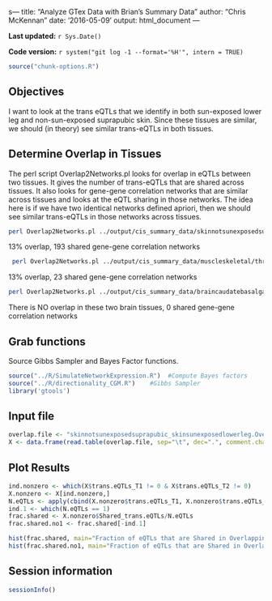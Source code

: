 s---
title: "Analyze GTex Data with Brian's Summary Data"
author: "Chris McKennan"
date: '2016-05-09'
output: html_document
---

**Last updated:** `r Sys.Date()`

**Code version:** `r system("git log -1 --format='%H'", intern = TRUE)`

```r
source("chunk-options.R")
```

## Objectives

I want to look at the trans eQTLs that we identify in both sun-exposed lower leg and non-sun-exposed suprapubic skin. Since these tissues are similar, we should (in theory) see similar trans-eQTLs in both tissues.

## Determine Overlap in Tissues

The perl script Overlap2Networks.pl looks for overlap in eQTLs between two tissues. It gives the number of trans-eQTLs that are shared across tissues. It also looks for gene-gene correlation networks that are similar across tissues and looks at the eQTL sharing in those networks. The idea here is if we have two identical networks defined apriori, then we should see similar trans-eQTLs in those networks across tissues.

```bash
perl Overlap2Networks.pl ../output/cis_summary_data/skinnotsunexposedsuprapubic/thresh_60 ../output/cis_summary_data/skinsunexposedlowerleg/thresh_60
```
13% overlap, 193 shared gene-gene correlation networks

```bash
 perl Overlap2Networks.pl ../output/cis_summary_data/muscleskeletal/thresh_80 ../output/cis_summary_data/adiposesubcutaneous/thresh_80
```
13% overlap, 23 shared gene-gene correlation networks

```bash
perl Overlap2Networks.pl ../output/cis_summary_data/braincaudatebasalganglia/thresh_60 ../output/cis_summary_data/braincaudatebasalganglia/thresh_60
```
There is NO overlap in these two brain tissues, 0 shared gene-gene correlation networks


## Grab functions

Source Gibbs Sampler and Bayes Factor functions.

```r
source("../R/SimulateNetworkExpression.R")  #Compute Bayes factors
source("../R/directionality_CGM.R")    #Gibbs Sampler
library('gtools')
```

## Input file

```r
overlap.file <- "skinnotsunexposedsuprapubic_skinsunexposedlowerleg.OverlapeQTL.txt"
X <- data.frame(read.table(overlap.file, sep="\t", dec=".", comment.char="#", header=T))
```

## Plot Results

```r
ind.nonzero <- which(X$trans.eQTLs_T1 != 0 & X$trans.eQTLs_T2 != 0)
X.nonzero <- X[ind.nonzero,]
N.eQTLs <- apply(cbind(X.nonzero$trans.eQTLs_T1, X.nonzero$trans.eQTLs_T2), 1, min)
ind.1 <- which(N.eQTLs == 1)
frac.shared <- X.nonzero$Shared_trans.eQTLs/N.eQTLs
frac.shared.no1 <- frac.shared[-ind.1]

hist(frac.shared, main="Fraction of eQTLs that are Shared in Overlapping Networks", xlab="#Shared/#trans-eQTLs")
hist(frac.shared.no1, main="Fraction of eQTLs that are Shared in Overlapping Networks, no singletons", xlab="#Shared/#trans-eQTLs")
```


## Session information

```r
sessionInfo()
```
